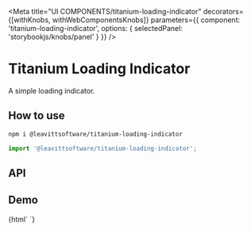 

<Meta
  title="UI COMPONENTS/titanium-loading-indicator"
  decorators={[withKnobs, withWebComponentsKnobs]}
  parameters={{ component: 'titanium-loading-indicator', options: { selectedPanel: 'storybookjs/knobs/panel' } }}
/>

# Titanium Loading Indicator

A simple loading indicator.

## How to use

```bash
npm i @leavittsoftware/titanium-loading-indicator
```

```js
import '@leavittsoftware/titanium-loading-indicator';
```

## API

<Props of="titanium-loading-indicator" />

## Demo

<Preview withToolbar>
  <Story name="Docs">{html` <titanium-loading-indicator one></titanium-loading-indicator> `}</Story>
</Preview>
